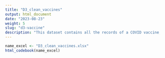 ```yaml
---
title: "D3_clean_vaccines"
output: html_document
date: "2023-08-23"
weight: 5
slug: "d3-vaccine"
description: "This dataset contains all the records of a COVID vaccine, including their imputation and modifications and exclusion criteria. Exclusion criteria must be applied before using the variable in the next steps"
---
```


```r
name_excel <- "D3_clean_vaccines.xlsx"
html_codebook(name_excel)
```
